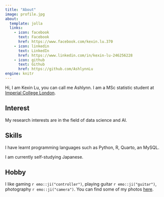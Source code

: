 ```yaml
---
title: "About"
image: profile.jpg
about:
  template: jolla
  links:
    - icon: facebook
      text: Facebook
      href: https://www.facebook.com/kexin.lu.370
    - icon: linkedin
      text: LinkedIn
      href: https://www.linkedin.com/in/kexin-lu-246256228
    - icon: github
      text: Github
      href: https://github.com/AshlynnLu
engine: knitr
---
```


Hi, I am Kexin Lu, you can call me Ashlynn. I am a MSc statistic student at [Imperial College London](https://www.imperial.ac.uk).

## Interest

My research interests are in the field of data science and AI. 

## Skills

I have learnt programming languages such as Python, R, Quarto, an MySQL.

I am currently self-studying Japanese.

## Hobby

I like gaming `r emo::ji("controller")`, playing guitar `r emo::ji("guitar")`, photography `r emo::ji("camera")`. You can find some of my photos [here](photo.qmd).
